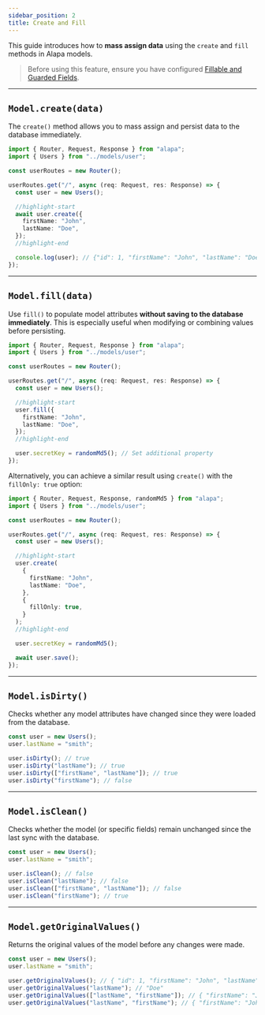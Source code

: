 ```yaml
---
sidebar_position: 2
title: Create and Fill
---
```


This guide introduces how to **mass assign data** using the `create` and `fill` methods in Alapa models.

> Before using this feature, ensure you have configured [Fillable and Guarded Fields](./fillable-guards-fields.mdx).

---

## `Model.create(data)`

The `create()` method allows you to mass assign and persist data to the database immediately.

<CodeScreen title="src/app/users/router.ts">

```typescript
import { Router, Request, Response } from "alapa";
import { Users } from "../models/user";

const userRoutes = new Router();

userRoutes.get("/", async (req: Request, res: Response) => {
  const user = new Users();

  //highlight-start
  await user.create({
    firstName: "John",
    lastName: "Doe",
  });
  //highlight-end

  console.log(user); // {"id": 1, "firstName": "John", "lastName": "Doe"}
});
```

</CodeScreen>

---

## `Model.fill(data)`

Use `fill()` to populate model attributes **without saving to the database immediately**.
This is especially useful when modifying or combining values before persisting.

<CodeScreen title="src/app/users/router.ts">

```typescript
import { Router, Request, Response } from "alapa";
import { Users } from "../models/user";

const userRoutes = new Router();

userRoutes.get("/", async (req: Request, res: Response) => {
  const user = new Users();

  //highlight-start
  user.fill({
    firstName: "John",
    lastName: "Doe",
  });
  //highlight-end

  user.secretKey = randomMd5(); // Set additional property
});
```

</CodeScreen>

Alternatively, you can achieve a similar result using `create()` with the `fillOnly: true` option:

<CodeScreen title="src/app/users/router.ts">

```typescript
import { Router, Request, Response, randomMd5 } from "alapa";
import { Users } from "../models/user";

const userRoutes = new Router();

userRoutes.get("/", async (req: Request, res: Response) => {
  const user = new Users();

  //highlight-start
  user.create(
    {
      firstName: "John",
      lastName: "Doe",
    },
    {
      fillOnly: true,
    }
  );
  //highlight-end

  user.secretKey = randomMd5();

  await user.save();
});
```

</CodeScreen>

---

## `Model.isDirty()`

Checks whether any model attributes have changed since they were loaded from the database.

<CodeScreen title="src/app/users/router.ts">

```typescript
const user = new Users();
user.lastName = "smith";

user.isDirty(); // true
user.isDirty("lastName"); // true
user.isDirty(["firstName", "lastName"]); // true
user.isDirty("firstName"); // false
```

</CodeScreen>

---

## `Model.isClean()`

Checks whether the model (or specific fields) remain unchanged since the last sync with the database.

<CodeScreen title="src/app/users/router.ts">

```typescript
const user = new Users();
user.lastName = "smith";

user.isClean(); // false
user.isClean("lastName"); // false
user.isClean(["firstName", "lastName"]); // false
user.isClean("firstName"); // true
```

</CodeScreen>

---

## `Model.getOriginalValues()`

Returns the original values of the model before any changes were made.

<CodeScreen title="src/app/users/router.ts">

```typescript
const user = new Users();
user.lastName = "smith";

user.getOriginalValues(); // { "id": 1, "firstName": "John", "lastName": "Doe" }
user.getOriginalValues("lastName"); // "Doe"
user.getOriginalValues(["lastName", "firstName"]); // { "firstName": "John", "lastName": "Doe" }
user.getOriginalValues("lastName", "firstName"); // { "firstName": "John", "lastName": "Doe" }
```

</CodeScreen>

